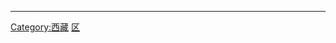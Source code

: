 {{Catnav|頁面分類|各種主題的頁面分類|依中国各省来作的分类|中国各省经济}}
{{Catnav|頁面分類|...|经济|各國經濟|中国经济|中国各省经济}}
----
{{catmore}}

[[Category:西藏|Category:西藏]]
[[Category:中国各省经济|区]]
